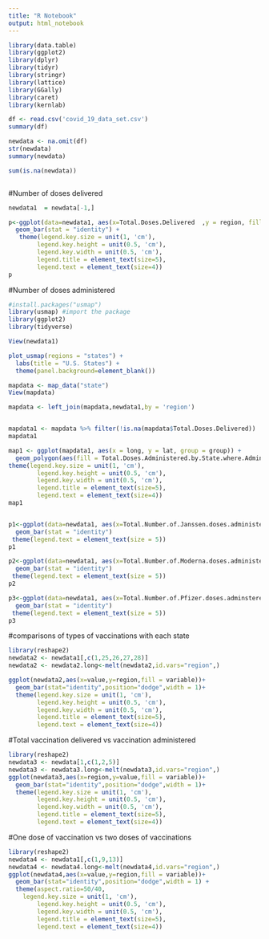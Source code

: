 ```yaml
---
title: "R Notebook"
output: html_notebook
---
```




```r
library(data.table)
library(ggplot2)
library(dplyr)
library(tidyr)
library(stringr)
library(lattice)
library(GGally)
library(caret)
library(kernlab)
```



```r

df <- read.csv('covid_19_data_set.csv')
summary(df)

newdata <- na.omit(df)
str(newdata)
summary(newdata)
```

```r
sum(is.na(newdata))
```

```r
```

#Number of doses delivered

```r


newdata1  = newdata[-1,]

p<-ggplot(data=newdata1, aes(x=Total.Doses.Delivered  ,y = region, fill = Total.Doses.Delivered)) +
  geom_bar(stat = "identity") +
   theme(legend.key.size = unit(1, 'cm'), 
        legend.key.height = unit(0.5, 'cm'), 
        legend.key.width = unit(0.5, 'cm'), 
        legend.title = element_text(size=5), 
        legend.text = element_text(size=4))
p

```

#Number of doses administered 

```r
#install.packages("usmap")
library(usmap) #import the package
library(ggplot2)
library(tidyverse)

View(newdata1)

plot_usmap(regions = "states") + 
  labs(title = "U.S. States") + 
  theme(panel.background=element_blank())

mapdata <- map_data("state")
View(mapdata)

mapdata <- left_join(mapdata,newdata1,by = 'region')


mapdata1 <- mapdata %>% filter(!is.na(mapdata$Total.Doses.Delivered))
mapdata1

map1 <- ggplot(mapdata1, aes(x = long, y = lat, group = group)) + 
  geom_polygon(aes(fill = Total.Doses.Administered.by.State.where.Administered), color = "black") +
theme(legend.key.size = unit(1, 'cm'), 
        legend.key.height = unit(0.5, 'cm'), 
        legend.key.width = unit(0.5, 'cm'), 
        legend.title = element_text(size=5), 
        legend.text = element_text(size=4))
map1



```

```r
p1<-ggplot(data=newdata1, aes(x=Total.Number.of.Janssen.doses.administered,y = region, fill = Total.Number.of.Janssen.doses.administered)) +
  geom_bar(stat = "identity") 
 theme(legend.text = element_text(size = 5))
p1

p2<-ggplot(data=newdata1, aes(x=Total.Number.of.Moderna.doses.administered ,y = region, fill = Total.Number.of.Moderna.doses.administered)) +
  geom_bar(stat = "identity") 
 theme(legend.text = element_text(size = 5))
p2

p3<-ggplot(data=newdata1, aes(x=Total.Number.of.Pfizer.doses.adminstered,y = region, fill = Total.Number.of.Janssen.doses.administered)) +
  geom_bar(stat = "identity") 
 theme(legend.text = element_text(size = 5))
p3
```
#comparisons of types of vaccinations with each state 

```r
library(reshape2)
newdata2 <- newdata1[,c(1,25,26,27,28)]
newdata2 <- newdata2.long<-melt(newdata2,id.vars="region",)

ggplot(newdata2,aes(x=value,y=region,fill = variable))+
  geom_bar(stat="identity",position="dodge",width = 1)+
  theme(legend.key.size = unit(1, 'cm'), 
        legend.key.height = unit(0.5, 'cm'), 
        legend.key.width = unit(0.5, 'cm'), 
        legend.title = element_text(size=5), 
        legend.text = element_text(size=4))

```

#Total vaccination delivered vs vaccination administered

```r
library(reshape2)
newdata3 <- newdata[1,c(1,2,5)]
newdata3 <- newdata3.long<-melt(newdata3,id.vars="region",)
ggplot(newdata3,aes(x=region,y=value,fill = variable))+
  geom_bar(stat="identity",position="dodge",width = 1)+
  theme(legend.key.size = unit(1, 'cm'), 
        legend.key.height = unit(0.5, 'cm'), 
        legend.key.width = unit(0.5, 'cm'), 
        legend.title = element_text(size=5), 
        legend.text = element_text(size=4))
```

#One dose of vaccination vs two doses of vaccinations

```r
library(reshape2)
newdata4 <- newdata1[,c(1,9,13)]
newdata4 <- newdata4.long<-melt(newdata4,id.vars="region",)
ggplot(newdata4,aes(x=value,y=region,fill = variable))+
  geom_bar(stat="identity",position="dodge",width = 1) +
  theme(aspect.ratio=50/40,
    legend.key.size = unit(1, 'cm'), 
        legend.key.height = unit(0.5, 'cm'), 
        legend.key.width = unit(0.5, 'cm'), 
        legend.title = element_text(size=5), 
        legend.text = element_text(size=4))
        
```



